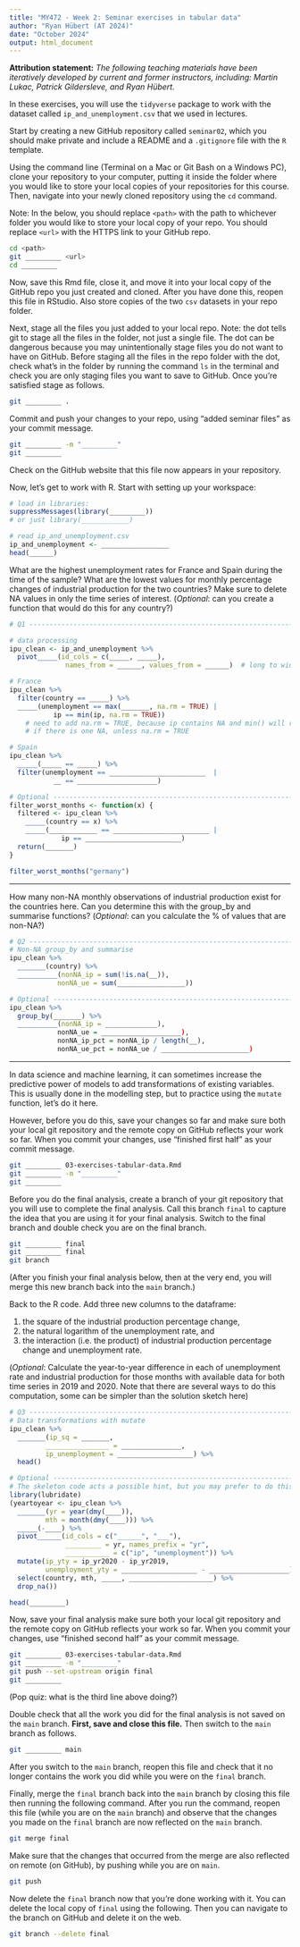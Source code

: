 ```yaml
---
title: "MY472 - Week 2: Seminar exercises in tabular data"
author: "Ryan Hübert (AT 2024)"
date: "October 2024"
output: html_document
---
```


**Attribution statement:** _The following teaching materials have been 
iteratively developed by current and former instructors, including: Martin 
Lukac, Patrick Gildersleve, and Ryan Hübert._

In these exercises, you will use the `tidyverse` package to work with the 
dataset called `ip_and_unemployment.csv` that we used in lectures. 

Start by creating a new GitHub repository called `seminar02`, which you should
make private and include a README and a `.gitignore` file with the `R` template.

Using the command line (Terminal on a Mac or Git Bash on a Windows PC), clone 
your repository to your computer, putting it inside the folder where you would 
like to store your local copies of your repositories for this course. 
Then, navigate into your newly cloned repository using the `cd` command.

Note: In the below, you should replace `<path>` with the path to whichever 
folder you would like to store your local copy of your repo. You should replace 
`<url>` with the HTTPS link to your GitHub repo.

```bash
cd <path>
git _________ <url>
cd _________
```

Now, save this Rmd file, close it, and move it into your local copy of the 
GitHub repo you just created and cloned. After you have done this, reopen this
file in RStudio. Also store copies of the two `csv` datasets in your repo folder.

Next, stage all the files you just added to your local repo. Note: the dot tells 
git to stage all the files in the folder, not just a single file. The dot can be 
dangerous because you may unintentionally stage files you do not want to have on 
GitHub. Before staging all the files in the repo folder with the dot, check 
what's in the folder by running the command `ls` in the terminal and check you 
are only staging files you want to save to GitHub. Once you're satisfied stage 
as follows.

```bash
git _________ .
```

Commit and push your changes to your repo, using "added seminar files" as your 
commit message.

```bash
git _________ -m "_________"
git _________
```

Check on the GitHub website that this file now appears in your repository.

Now, let's get to work with R. Start with setting up your workspace:

```r
# load in libraries:
suppressMessages(library(_________))
# or just library(____________)

# read ip_and_unemployment.csv
ip_and_unemployment <- _________________
head(______)

```
    
What are the highest unemployment rates for France and Spain during the time of 
the sample?  What are the lowest values for monthly percentage changes of 
industrial production for the two countries? Make sure to delete NA values in 
only the time series of interest. (_Optional_: can you create a function that 
would do this for any country?)

```r
# Q1 --------------------------------------------------------------------------

# data processing
ipu_clean <- ip_and_unemployment %>%
  pivot_____(id_cols = c(_____, _____), 
              names_from = ______, values_from = ______)  # long to wide

# France
ipu_clean %>%
  filter(country == _____) %>%
  _____(unemployment == max(_______, na.rm = TRUE) | 
           ip == min(ip, na.rm = TRUE)) 
    # need to add na.rm = TRUE, because ip contains NA and min() will return NA
    # if there is one NA, unless na.rm = TRUE

# Spain
ipu_clean %>%
  _____(_____ == _____) %>%
  filter(unemployment == ________________________  | 
           __ == ____________________)

# Optional --------------------------------------------------------------------
filter_worst_months <- function(x) {
  filtered <- ipu_clean %>%
    _____(country == x) %>%
    _____(____________ == ________________________ | 
             ip == ________________________)
  return(_______)
}

filter_worst_months("germany")

```

-----

How many non-NA monthly observations of industrial production exist for the 
countries here. Can you  determine this with the group_by and summarise 
functions? (_Optional_: can you calculate the % of values that are non-NA?)

```r
# Q2 --------------------------------------------------------------------------
# Non-NA group_by and summarise
ipu_clean %>%
  _______(country) %>%
  __________(nonNA_ip = sum(!is.na(__)),
            nonNA_ue = sum(_________________))

# Optional --------------------------------------------------------------------
ipu_clean %>%
  group_by(_______) %>%
  __________(nonNA_ip = _____________),
            nonNA_ue = ____________________),
            nonNA_ip_pct = nonNA_ip / length(__),
            nonNA_ue_pct = nonNA_ue / ______________________)


```

-----

In data science and machine learning, it can sometimes increase the predictive 
power of models to add transformations of existing variables. This is usually 
done in the modelling step, but to practice using the `mutate` function, let's do 
it here. 

However, before you do this, save your changes so far and make sure both your 
local git repository and the remote copy on GitHub reflects your work so far. 
When you commit your changes, use "finished first half" as your commit message.

```bash
git _________ 03-exercises-tabular-data.Rmd
git _________ -m "_________"
git _________
```

Before you do the final analysis, create a branch of your git repository that
you will use to complete the final analysis. Call this branch `final` to capture
the idea that you are using it for your final analysis. Switch to the final 
branch and double check you are on the final branch.

```bash
git _________ final 
git _________ final
git branch
```

(After you finish your final analysis below, then at the very end, you will 
merge this new branch back into the `main` branch.)

Back to the R code. Add three new columns to the dataframe: 

  1. the square of the industrial production percentage change, 
  2. the natural logarithm of the unemployment rate, and 
  3. the interaction (i.e. the product) of industrial production percentage 
  change and unemployment rate.
  
(_Optional_: Calculate the year-to-year difference in each of unemployment rate 
and industrial production for those months with available data for both time 
series in 2019 and 2020. Note that there are several ways to do this 
computation, some can be simpler than the solution sketch here)

```r
# Q3 --------------------------------------------------------------------------
# Data transformations with mutate
ipu_clean %>%
  _______(ip_sq = _______,
         ________________ = _______________,
         ip_unemployment = ___________________) %>%
  head()

# Optional --------------------------------------------------------------------
# The skeleton code acts a possible hint, but you may prefer to do this more complex task your own way
library(lubridate)
(yeartoyear <- ipu_clean %>%
  _______(yr = year(dmy(____)),
         mth = month(dmy(____))) %>%
  _____(-____) %>%
  pivot______(id_cols = c("______", "___"),
              _________ = yr, names_prefix = "yr",
              ___________ = c("ip", "unemployment")) %>%
  mutate(ip_yty = ip_yr2020 - ip_yr2019,
         unemployment_yty = ___________________ - ____________________) %>%
  select(country, mth, _____, _____________________) %>%
  drop_na())

head(_________)

```

Now, save your final analysis make sure both your local git repository and the 
remote copy on GitHub reflects your work so far. When you commit your changes, 
use "finished second half" as your commit message.

```bash
git _________ 03-exercises-tabular-data.Rmd
git _________ -m "_________"
git push --set-upstream origin final
git _________ 
```

(Pop quiz: what is the third line above doing?)

Double check that all the work you did for the final analysis is not saved on 
the `main` branch. **First, save and close this file.** Then switch to the 
`main` branch as follows.

```bash
git _________ main 
```

After you switch to the `main` branch, reopen this file and check that it no 
longer contains the work you did while you were on the `final` branch. 

Finally, merge the `final` branch back into the `main` branch by closing this 
file then running the following command. After you run the command, reopen this 
file (while you are on the `main` branch) and observe that the changes you made
on the `final` branch are now reflected on the `main` branch.

```bash
git merge final
```

Make sure that the changes that occurred from the merge are also reflected on 
remote (on GitHub), by pushing while you are on `main`.

```bash
git push
```

Now delete the `final` branch now that you're done working with it. You can 
delete the local copy of `final` using the following. Then you can navigate to 
the branch on GitHub and delete it on the web.

```bash
git branch --delete final
```